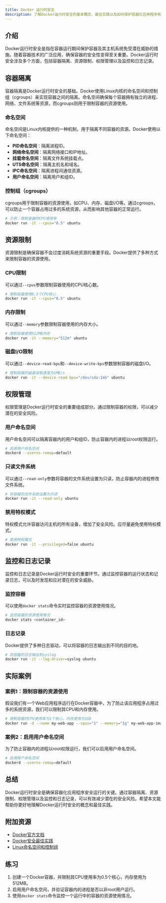 ```yaml
---
title: Docker 运行时安全
description: 了解Docker运行时安全的基本概念、最佳实践以及如何保护容器化应用程序免受潜在威胁。
---
```


## 介绍

Docker运行时安全是指在容器运行期间保护容器及其主机系统免受潜在威胁的措施。随着容器技术的广泛应用，确保容器的安全性变得至关重要。Docker运行时安全涉及多个方面，包括容器隔离、资源限制、权限管理以及监控和日志记录。

## 容器隔离

容器隔离是Docker运行时安全的基础。Docker使用Linux内核的命名空间和控制组（cgroups）来实现容器之间的隔离。命名空间确保每个容器拥有独立的进程、网络、文件系统等资源，而cgroups则用于限制容器的资源使用。

### 命名空间

命名空间是Linux内核提供的一种机制，用于隔离不同容器的资源。Docker使用以下命名空间：

- **PID命名空间**：隔离进程ID。
- **网络命名空间**：隔离网络接口和IP地址。
- **挂载命名空间**：隔离文件系统挂载点。
- **UTS命名空间**：隔离主机名和域名。
- **IPC命名空间**：隔离进程间通信资源。
- **用户命名空间**：隔离用户和组ID。

### 控制组（cgroups）

cgroups用于限制容器的资源使用，如CPU、内存、磁盘I/O等。通过cgroups，可以防止一个容器占用过多的系统资源，从而影响其他容器的正常运行。

```bash
# 示例：限制容器的CPU使用率
docker run -it --cpus="0.5" ubuntu
```

## 资源限制

资源限制是确保容器不会过度消耗系统资源的重要手段。Docker提供了多种方式来限制容器的资源使用。

### CPU限制

可以通过`--cpus`参数限制容器使用的CPU核心数。

```bash
# 限制容器使用0.5个CPU核心
docker run -it --cpus="0.5" ubuntu
```

### 内存限制

可以通过`--memory`参数限制容器使用的内存大小。

```bash
# 限制容器使用512MB内存
docker run -it --memory="512m" ubuntu
```

### 磁盘I/O限制

可以通过`--device-read-bps`和`--device-write-bps`参数限制容器的磁盘I/O。

```bash
# 限制容器的磁盘读取速度为1MB/s
docker run -it --device-read-bps="/dev/sda:1mb" ubuntu
```

## 权限管理

权限管理是Docker运行时安全的重要组成部分。通过限制容器的权限，可以减少潜在的安全风险。

### 用户命名空间

用户命名空间可以隔离容器内的用户和组ID，防止容器内的进程以root权限运行。

```bash
# 启用用户命名空间
dockerd --userns-remap=default
```

### 只读文件系统

可以通过`--read-only`参数将容器的文件系统设置为只读，防止容器内的进程修改文件系统。

```bash
# 将容器的文件系统设置为只读
docker run -it --read-only ubuntu
```

### 禁用特权模式

特权模式允许容器访问主机的所有设备，增加了安全风险。应尽量避免使用特权模式。

```bash
# 禁用特权模式
docker run -it --privileged=false ubuntu
```

## 监控和日志记录

监控和日志记录是Docker运行时安全的重要环节。通过监控容器的运行状态和记录日志，可以及时发现和应对潜在的安全威胁。

### 监控容器

可以使用`docker stats`命令实时监控容器的资源使用情况。

```bash
# 监控容器的资源使用情况
docker stats <container_id>
```

### 日志记录

Docker提供了多种日志驱动，可以将容器的日志输出到不同的目的地。

```bash
# 将容器的日志输出到syslog
docker run -it --log-driver=syslog ubuntu
```

## 实际案例

### 案例1：限制容器的资源使用

假设我们有一个Web应用程序运行在Docker容器中，为了防止该应用程序占用过多的系统资源，我们可以限制其CPU和内存使用。

```bash
# 限制容器的CPU使用率为1个核心，内存使用为1GB
docker run -d --name my-web-app --cpus="1" --memory="1g" my-web-app-image
```

### 案例2：启用用户命名空间

为了防止容器内的进程以root权限运行，我们可以启用用户命名空间。

```bash
# 启用用户命名空间
dockerd --userns-remap=default
```

## 总结

Docker运行时安全是确保容器化应用程序安全运行的关键。通过容器隔离、资源限制、权限管理以及监控和日志记录，可以有效减少潜在的安全风险。希望本文能帮助你更好地理解Docker运行时安全的概念和最佳实践。

## 附加资源

- [Docker官方文档](https://docs.docker.com/)
- [Docker安全最佳实践](https://docs.docker.com/engine/security/security/)
- [Linux命名空间和控制组](https://en.wikipedia.org/wiki/Linux_namespaces)

## 练习

1. 创建一个Docker容器，并限制其CPU使用率为0.5个核心，内存使用为512MB。
2. 启用用户命名空间，并验证容器内的进程是否以非root用户运行。
3. 使用`docker stats`命令监控一个运行中的容器的资源使用情况。
